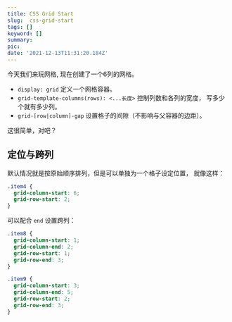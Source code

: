 ```yaml
---
title: CSS Grid Start
slug:  css-grid-start
tags: []
keyword: []
summary: 
pic: 
date: '2021-12-13T11:31:20.184Z'
---
```


今天我们来玩网格, 现在创建了一个6列的网格。

<Demo grid={1} />

- `display: grid` 定义一个网格容器。
- `grid-template-columns(rows): <...长度>` 控制列数和各列的宽度，
写多少个就有多少列。
- `grid-[row|column]-gap` 设置格子的间隙（不影响与父容器的边距）。

这很简单，对吧？

## 定位与跨列
默认情况就是按原始顺序排列，但是可以单独为一个格子设定位置，
就像这样：

```css
.item4 {
  grid-column-start: 6;
  grid-row-start: 2;
}
```

<Demo grid={2} />

可以配合 `end` 设置跨列：
```css
.item8 {
  grid-column-start: 1;
  grid-column-end: 2;
  grid-row-start: 1;
  grid-row-end: 3;
}

.item9 {
  grid-column-start: 3;
  grid-column-end: 5;
  grid-row-start: 2;
  grid-row-end: 3;
}
```

<Demo grid={3} />

